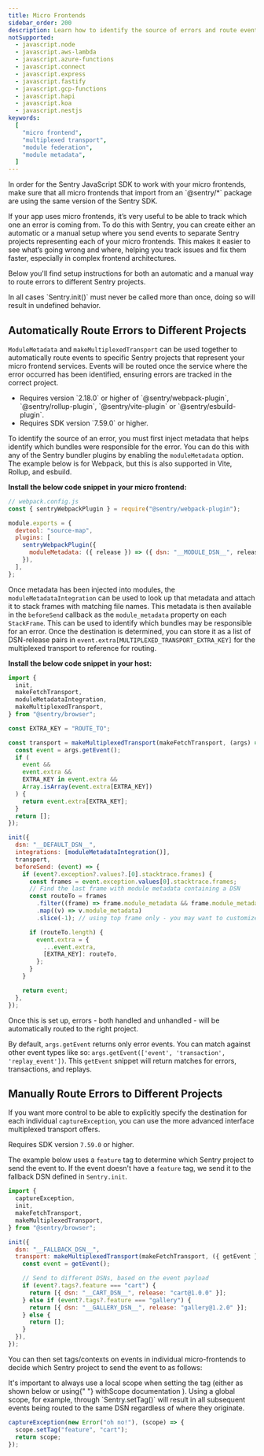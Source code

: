 ```yaml
---
title: Micro Frontends
sidebar_order: 200
description: Learn how to identify the source of errors and route events to different Sentry projects when using micro frontends or module federation.
notSupported:
  - javascript.node
  - javascript.aws-lambda
  - javascript.azure-functions
  - javascript.connect
  - javascript.express
  - javascript.fastify
  - javascript.gcp-functions
  - javascript.hapi
  - javascript.koa
  - javascript.nestjs
keywords:
  [
    "micro frontend",
    "multiplexed transport",
    "module federation",
    "module metadata",
  ]
---
```

<Alert>
In order for the Sentry JavaScript SDK to work with your micro frontends, make sure that all micro frontends that import from an `@sentry/*` package are using the same version of the Sentry SDK.
</Alert>

If your app uses micro frontends, it’s very useful to be able to track which one an error is coming from. To do this with Sentry, you can create either an automatic or a manual setup where you send events to separate Sentry projects representing each of your micro frontends. This makes it easier to see what’s going wrong and where, helping you track issues and fix them faster, especially in complex frontend architectures.

Below you'll find setup instructions for both an automatic and a manual way to route errors to different Sentry projects.

<Note>
  In all cases `Sentry.init()` must never be called more than once, doing so
  will result in undefined behavior.
</Note>

## Automatically Route Errors to Different Projects

`ModuleMetadata` and `makeMultiplexedTransport` can be used together to automatically route events to specific Sentry projects that represent your micro frontend services. Events will be routed once the service where the error occurred has been identified, ensuring errors are tracked in the correct project.

<Note>
  <ul>
    <li>
      Requires version `2.18.0` or higher of `@sentry/webpack-plugin`,
      `@sentry/rollup-plugin`, `@sentry/vite-plugin` or
      `@sentry/esbuild-plugin`.
    </li>
    <li>Requires SDK version `7.59.0` or higher.</li>
  </ul>
</Note>

To identify the source of an error, you must first inject metadata that helps identify
which bundles were responsible for the error. You can do this with any of the
Sentry bundler plugins by enabling the `moduleMetadata` option. The example
below is for Webpack, but this is also supported in Vite, Rollup, and esbuild.

**Install the below code snippet in your micro frontend:**

```javascript
// webpack.config.js
const { sentryWebpackPlugin } = require("@sentry/webpack-plugin");

module.exports = {
  devtool: "source-map",
  plugins: [
    sentryWebpackPlugin({
      moduleMetadata: ({ release }) => ({ dsn: "__MODULE_DSN__", release }),
    }),
  ],
};
```

Once metadata has been injected into modules, the `moduleMetadataIntegration`
can be used to look up that metadata and attach it to stack frames with
matching file names. This metadata is then available in the `beforeSend` callback
as the `module_metadata` property on each `StackFrame`. This can be used to identify
which bundles may be responsible for an error. Once the destination is determined, you can
store it as a list of DSN-release pairs in `event.extra[MULTIPLEXED_TRANSPORT_EXTRA_KEY]`
for the multiplexed transport to reference for routing.

**Install the below code snippet in your host:**

```javascript
import {
  init,
  makeFetchTransport,
  moduleMetadataIntegration,
  makeMultiplexedTransport,
} from "@sentry/browser";

const EXTRA_KEY = "ROUTE_TO";

const transport = makeMultiplexedTransport(makeFetchTransport, (args) => {
  const event = args.getEvent();
  if (
    event &&
    event.extra &&
    EXTRA_KEY in event.extra &&
    Array.isArray(event.extra[EXTRA_KEY])
  ) {
    return event.extra[EXTRA_KEY];
  }
  return [];
});

init({
  dsn: "__DEFAULT_DSN__",
  integrations: [moduleMetadataIntegration()],
  transport,
  beforeSend: (event) => {
    if (event?.exception?.values?.[0].stacktrace.frames) {
      const frames = event.exception.values[0].stacktrace.frames;
      // Find the last frame with module metadata containing a DSN
      const routeTo = frames
        .filter((frame) => frame.module_metadata && frame.module_metadata.dsn)
        .map((v) => v.module_metadata)
        .slice(-1); // using top frame only - you may want to customize this according to your needs

      if (routeTo.length) {
        event.extra = {
          ...event.extra,
          [EXTRA_KEY]: routeTo,
        };
      }
    }

    return event;
  },
});
```

Once this is set up, errors - both handled and unhandled - will be automatically routed to the right project.

<Note>

By default, `args.getEvent` returns only error events. You can match against other event types like so: `args.getEvent(['event', 'transaction', 'replay_event'])`. This `getEvent` snippet
will return matches for errors, transactions, and replays.

</Note>

## Manually Route Errors to Different Projects

If you want more control to be able to explicitly specify the destination for each individual `captureException`,
you can use the more advanced interface multiplexed transport offers.

<Note>Requires SDK version `7.59.0` or higher.</Note>

The example below uses a `feature` tag to determine which Sentry project to
send the event to. If the event doesn't have a `feature` tag, we send it to the
fallback DSN defined in `Sentry.init`.

```js
import {
  captureException,
  init,
  makeFetchTransport,
  makeMultiplexedTransport,
} from "@sentry/browser";

init({
  dsn: "__FALLBACK_DSN__",
  transport: makeMultiplexedTransport(makeFetchTransport, ({ getEvent }) => {
    const event = getEvent();

    // Send to different DSNs, based on the event payload
    if (event?.tags?.feature === "cart") {
      return [{ dsn: "__CART_DSN__", release: "cart@1.0.0" }];
    } else if (event?.tags?.feature === "gallery") {
      return [{ dsn: "__GALLERY_DSN__", release: "gallery@1.2.0" }];
    } else {
      return [];
    }
  }),
});
```

You can then set tags/contexts on events in individual micro-frontends to decide which Sentry project to send the event to as follows:

<Note>
  It's important to always use a local scope when setting the tag (either as shown below or using{" "} <PlatformLink to="/enriching-events/scopes/#local-scopes">
  withScope documentation </PlatformLink>). Using a global scope, for example, through `Sentry.setTag()` will result in all subsequent events being routed to the 
  same DSN regardless of where they originate.
</Note>

```typescript
captureException(new Error("oh no!"), (scope) => {
  scope.setTag("feature", "cart");
  return scope;
});
```
